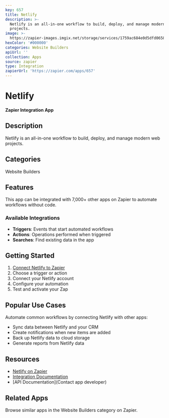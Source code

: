 ```yaml
---
key: 657
title: Netlify
description: >-
  Netlify is an all-in-one workflow to build, deploy, and manage modern web
  projects.
image: >-
  https://zapier-images.imgix.net/storage/services/1759ac684e0d5dfd06585a8bfd323336.png?auto=format%2Ccompress&ixlib=python-3.0.0&q=50
hexColor: '#000000'
categories: Website Builders
apiUrl: ''
collection: Apps
source: zapier
type: Integration
zapierUrl: 'https://zapier.com/apps/657'
---
```

# Netlify

**Zapier Integration App**

## Description

Netlify is an all-in-one workflow to build, deploy, and manage modern web projects.

## Categories

Website Builders

## Features

This app can be integrated with 7,000+ other apps on Zapier to automate workflows without code.

### Available Integrations

- **Triggers**: Events that start automated workflows
- **Actions**: Operations performed when triggered
- **Searches**: Find existing data in the app

## Getting Started

1. [Connect Netlify to Zapier](https://zapier.com/apps/657)
2. Choose a trigger or action
3. Connect your Netlify account
4. Configure your automation
5. Test and activate your Zap

## Popular Use Cases

Automate common workflows by connecting Netlify with other apps:

- Sync data between Netlify and your CRM
- Create notifications when new items are added
- Back up Netlify data to cloud storage
- Generate reports from Netlify data

## Resources

- [Netlify on Zapier](https://zapier.com/apps/657)
- [Integration Documentation](https://zapier.com/apps/657/integrations)
- [API Documentation](Contact app developer)

## Related Apps

Browse similar apps in the Website Builders category on Zapier.
